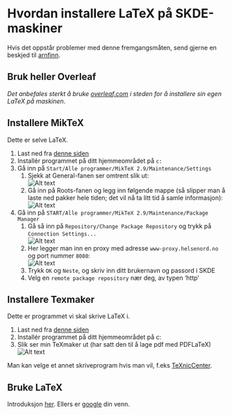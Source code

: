 ﻿# Hvordan installere LaTeX på SKDE-maskiner

Hvis det oppstår problemer med denne fremgangsmåten, send gjerne en beskjed til <A HREF="mailto:&#097;&#114;&#110;&#102;&#105;&#110;&#110;&#046;&#115;&#116;&#101;&#105;&#110;&#100;&#097;&#108;&#064;&#115;&#107;&#100;&#101;&#046;&#110;&#111;">arnfinn</A>.

## Bruk heller Overleaf

*Det anbefales sterkt å bruke [overleaf.com](https://www.overleaf.com) i steden for å installere sin egen LaTeX på maskinen*. 

## Installere MikTeX

Dette er selve LaTeX. 

1. Last ned fra [denne siden](http://miktex.org/download)
2. Installér programmet på ditt hjemmeområdet på `c:`
3. Gå inn på `Start/Alle programmer/MikTeX 2.9/Maintenance/Settings`
    1. Sjekk at General-fanen ser omtrent slik ut:  
![Alt text](figurer/miktex_general.png)  
    2. Gå inn på Roots-fanen og legg inn følgende mappe (så slipper man å laste ned pakker hele tiden; det vil nå ta litt tid å samle informasjon):   
![Alt text](figurer/miktex_roots.png)  
4. Gå inn på `START/Alle programmer/MikTeX 2.9/Maintenance/Package Manager`
    1. Gå så inn på `Repository/Change Package Repository` og trykk på `Connection Settings...`  
![Alt text](figurer/miktex_repository1.png)  
    2. Her legger man inn en proxy med adresse `www-proxy.helsenord.no` og port nummer `8080`:  
![Alt text](figurer/miktex_repository_proxy.png)
    3. Trykk `OK` og `Neste`, og skriv inn ditt brukernavn og passord i SKDE
    4. Velg en `remote package repository` nær deg, av typen 'http'

## Installere Texmaker 

Dette er programmet vi skal skrive LaTeX i.

1. Last ned fra [denne siden](http://www.xm1math.net/texmaker/download.html)
2. Installér programmet på ditt hjemmeområdet på c:  
3. Slik ser min TeXmaker ut (har satt den til å lage pdf med PDFLaTeX)  
![Alt text](figurer/texmaker.png)  

Man kan velge et annet skriveprogram hvis man vil, f.eks [TeXnicCenter](http://www.texniccenter.org).

## Bruke LaTeX

Introduksjon [her](latex_intro.html). Ellers er [google](http://www.google.no/search?q=introduction+to+latex) din venn.  

